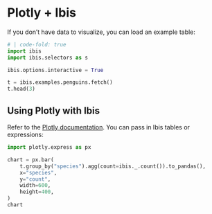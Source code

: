# Plotly + Ibis

If you don't have data to visualize, you can load an example table:


```python
# | code-fold: true
import ibis
import ibis.selectors as s

ibis.options.interactive = True

t = ibis.examples.penguins.fetch()
t.head(3)
```

## Using Plotly with Ibis

Refer to the [Plotly documentation](https://plotly.com/python/). You can pass in
Ibis tables or expressions:

```python
import plotly.express as px

chart = px.bar(
    t.group_by("species").agg(count=ibis._.count()).to_pandas(),
    x="species",
    y="count",
    width=600,
    height=400,
)
chart
```
